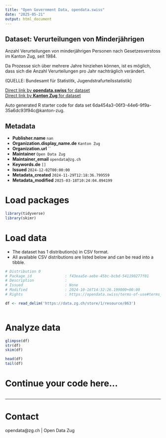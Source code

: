 ```yaml
---
title: "Open Government Data, opendata.swiss"
date: "2025-05-21"
output: html_document
---
```


## Dataset: Ver­ur­tei­lun­gen von Minderjährigen

Anzahl Ver­ur­tei­lun­gen von minderjährigen Personen nach Gesetzesverstoss im Kanton Zug,  seit 1984.

Da Prozesse sich über mehrere Jahre hinziehen können, ist es möglich, dass sich die Anzahl Verurteilungen pro Jahr nachträglich verändert.				

(QUELLE: Bundesamt für Statistitk, Jugendstrafurteilsstatistik)

[Direct link by **opendata.swiss** for dataset](https://opendata.swiss/de/dataset/verurteilungen-von-minderjahrigen)<br>
[Direct link by **Kanton Zug** for dataset](https://www.zg.ch/behoerden/gesundheitsdirektion/statistikfachstelle/themen/19-oeffentliche-sicherheit/kriminalitaet-und-rechtspflege)

Auto generated R starter code for data set 6da454a3-06f3-44e6-9f9a-35a6dc93f94c@kanton-zug.

## Metadata

- **Publisher.name** `nan`
- **Organization.display_name.de** `Kanton Zug`
- **Organization.url** ``
- **Maintainer** `Open Data Zug`
- **Maintainer_email** `opendata@zg.ch`
- **Keywords.de** `[]`
- **Issued** `2024-12-02T00:00:00`
- **Metadata_created** `2024-11-29T12:18:36.799559`
- **Metadata_modified** `2025-03-18T10:24:04.094199`


# Load packages

```r

library(tidyverse)
library(skimr)

```

# Load data

-   The dataset has 1 distribution(s) in CSV format.
-   All available CSV distributions are listed below and can be read into a tibble.

```r

# Distribution 0
# Package_id               : f43eaa5e-aebe-45bc-bcbd-541190277f01
# Description              : 
# Issued                   : None
# Modified                 : 2024-10-16T14:32:26.199000+00:00
# Rights                   : https://opendata.swiss/terms-of-use#terms_open

df <- read_delim('https://data.zg.ch/store/1/resource/863')



```

# Analyze data

```r

glimpse(df)
str(df)
skim(df)

head(df)
tail(df)

```

# Continue your code here...

```r

```

------------------------------------------------------------------------

# Contact

opendata@zg.ch | Open Data Zug
